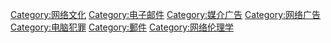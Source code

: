 {{Commonscat|Spam e-mail}}

[[Category:网络文化|Category:网络文化]]
[[Category:电子邮件|Category:电子邮件]]
[[Category:媒介广告|Category:媒介广告]]
[[Category:网络广告|Category:网络广告]]
[[Category:电脑犯罪|Category:电脑犯罪]]
[[Category:郵件|Category:郵件]]
[[Category:网络伦理学|Category:网络伦理学]]